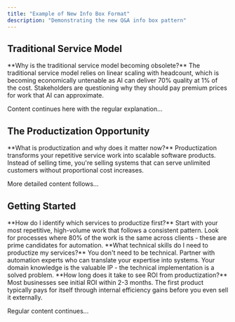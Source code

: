 ```yaml
---
title: "Example of New Info Box Format"
description: "Demonstrating the new Q&A info box pattern"
---
```


## Traditional Service Model

<Info>
**Why is the traditional service model becoming obsolete?**
The traditional service model relies on linear scaling with headcount, which is becoming economically untenable as AI can deliver 70% quality at 1% of the cost. Stakeholders are questioning why they should pay premium prices for work that AI can approximate.
</Info>

Content continues here with the regular explanation...

## The Productization Opportunity

<Info>
**What is productization and why does it matter now?**
Productization transforms your repetitive service work into scalable software products. Instead of selling time, you're selling systems that can serve unlimited customers without proportional cost increases.
</Info>

More detailed content follows...

## Getting Started

<Info>
**How do I identify which services to productize first?**
Start with your most repetitive, high-volume work that follows a consistent pattern. Look for processes where 80% of the work is the same across clients - these are prime candidates for automation.
</Info>

<Info>
**What technical skills do I need to productize my services?**
You don't need to be technical. Partner with automation experts who can translate your expertise into systems. Your domain knowledge is the valuable IP - the technical implementation is a solved problem.
</Info>

<Info>
**How long does it take to see ROI from productization?**
Most businesses see initial ROI within 2-3 months. The first product typically pays for itself through internal efficiency gains before you even sell it externally.
</Info>

Regular content continues...